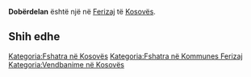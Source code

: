 {{Fshat në 
 | Emri                = Dobërdelan
 | EmriAlt                = 
 | NAME_SHORT_FORM=      
 | NAME_GENERIC=      
 | NAME_SORT_NAME_RO=      DOBERDELAN
 | FULL_NAME_RO = Dobërdelan
 | FULL_NAME_ND_RO=Doberdelan
 | SORT_NAME_RG=DOBERDELAN
 | FULL_NAME_RG=Dobërdelan
 | FULL_NAME_ND_RG=Doberdelan
 | SRP_NAME_SHORT_FORM=      
 | SRP_NAME_GENERIC=      
 | SRP_NAME_SORT_NAME_RO=      
 | SRP_FULL_NAME_RO = 
 | SRP_FULL_NAME_ND_RO=
 | SRP_SORT_NAME_RG=
 | SRP_FULL_NAME_RG=
 | SRP_FULL_NAME_ND_RG=
 | Emri (Rasa dhanore) = 
 | Figura              = 
 | Shteti              = Kosovo
 | Komuna              = Ferizaj
 | Kodi postar         = 
 | Sipërfaqja          = 

 | Popullsia           = 

 | Regj. i popullsisë  = 
 | Dend. e popullsisë  = 
 | Faqja zyrtare       = 
 <!--- Koordinatat ----> 
 | Gjerësia            = 42.385833
 | Gjatësia            = 20.748056
 | Lartësia            = 
}}
'''Dobërdelan''' është një [[]] në [[Ferizaj]] të [[Kosovës]].

<!-- == Gjeografia == -->
<!-- == Historia == -->
<!-- == Demografia == -->
== Shih edhe ==
{{Komuna Ferizaj}}
{{Kosovo-Administrata-Cung}}

[[Kategoria:Fshatra në Kosovës]]
[[Kategoria:Fshatra në Kommunes Ferizaj]]
[[Kategoria:Vendbanime në Kosovës]]